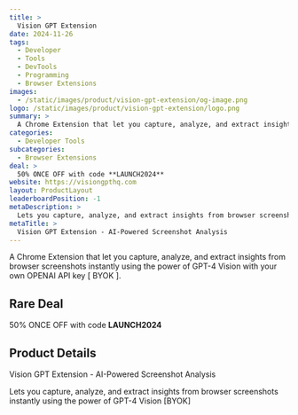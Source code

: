 ```yaml
---
title: >
  Vision GPT Extension
date: 2024-11-26
tags:
  - Developer
  - Tools
  - DevTools
  - Programming
  - Browser Extensions
images:
  - /static/images/product/vision-gpt-extension/og-image.png
logo: /static/images/product/vision-gpt-extension/logo.png
summary: >
  A Chrome Extension that let you capture, analyze, and extract insights from browser screenshots instantly using the power of GPT-4 Vision with your own OPENAI API key [ BYOK ].
categories:
  - Developer Tools
subcategories:
  - Browser Extensions
deal: >
  50% ONCE OFF with code **LAUNCH2024**
website: https://visiongpthq.com
layout: ProductLayout
leaderboardPosition: -1
metaDescription: >
  Lets you capture, analyze, and extract insights from browser screenshots instantly using the power of GPT-4 Vision [BYOK]
metaTitle: >
  Vision GPT Extension - AI-Powered Screenshot Analysis
---
```

A Chrome Extension that let you capture, analyze, and extract insights from browser screenshots instantly using the power of GPT-4 Vision with your own OPENAI API key [ BYOK ].

## Rare Deal

50% ONCE OFF with code **LAUNCH2024**

## Product Details

Vision GPT Extension - AI-Powered Screenshot Analysis

Lets you capture, analyze, and extract insights from browser screenshots instantly using the power of GPT-4 Vision [BYOK]
